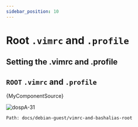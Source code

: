 ```yaml
---
sidebar_position: 10
---
```


# Root `.vimrc` and `.profile`
## Setting the .vimrc and .profile


## `ROOT` `.vimrc` and `.profile`


<CodeBlock >{MyComponentSource}</CodeBlock>


![dospA-31](/img/legacy/dospA-31.jpg)

```
Path: docs/debian-guest/vimrc-and-bashalias-root
```